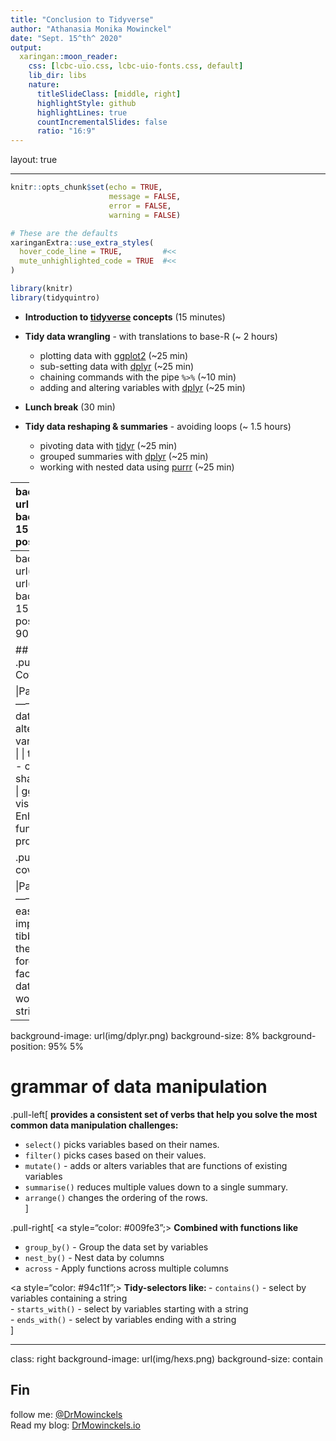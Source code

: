 ```yaml
---
title: "Conclusion to Tidyverse"
author: "Athanasia Monika Mowinckel"
date: "Sept. 15^th^ 2020"
output:
  xaringan::moon_reader:
    css: [lcbc-uio.css, lcbc-uio-fonts.css, default]
    lib_dir: libs
    nature:
      titleSlideClass: [middle, right]
      highlightStyle: github
      highlightLines: true
      countIncrementalSlides: false 
      ratio: "16:9"
---
```


layout: true
    
<div class="my-sidebar"></div> 

---

```r
knitr::opts_chunk$set(echo = TRUE, 
                      message = FALSE, 
                      error = FALSE, 
                      warning = FALSE)

# These are the defaults
xaringanExtra::use_extra_styles(
  hover_code_line = TRUE,         #<<
  mute_unhighlighted_code = TRUE  #<<
)

library(knitr)
library(tidyquintro)
```

- **Introduction to [tidyverse](https://www.tidyverse.org/) concepts** (15 minutes)  

- **Tidy data wrangling** - with translations to base-R (~ 2 hours) 
  - plotting data with [ggplot2](https://ggplot2.tidyverse.org/) (~25 min) 
  - sub-setting data with [dplyr](https://dplyr.tidyverse.org/) (~25 min)  
  - chaining commands with the pipe `%>%` (~10 min)  
  - adding and altering variables with [dplyr](https://dplyr.tidyverse.org/)  (~25 min)  

- **Lunch break** (30 min)  

- **Tidy data reshaping & summaries** - avoiding loops (~ 1.5 hours)   
  - pivoting data with [tidyr](https://tidyr.tidyverse.org/) (~25 min) 
  - grouped summaries with [dplyr](https://dplyr.tidyverse.org/) (~25 min)  
  - working with nested data using [purrr](https://purrr.tidyverse.org/) (~25 min) 


---
background-image: url(img/hex_yes.png)
background-size: 15%
background-position: 37% 20%

## The packages
.pull-left[
### Covered here

|Package|Functions|
|------|--------|  
| dplyr | data manipulation - altering and adding variables in a dataset  |
| tidyr | data tidying - changing data shape and structure  |
| ggplot2 | data visualisation  |
| purrr | Enhancements on functional programming |
]


---
background-image: url(img/hex_yes.png), url(img/hex_not.png)
background-size: 15%
background-position: 37% 20%, 90% 20%

## The packages
.pull-left[
### Covered here

|Package|Functions|
|------|--------|  
| dplyr | data manipulation - altering and adding variables in a dataset  |
| tidyr | data tidying - changing data shape and structure  |
| ggplot2 | data visualisation  |
| purrr | Enhancements on functional programming |
]

.pull-right[
### Not covered 

|Package|Functions|
|------|--------|  
| readr | easy and fast importing of data |
| tibble | variations on the R data.frame |
| forcats | working with factors/categorical data |
| stringr | working with strings/characters |
]


---
background-image: url(img/dplyr.png)
background-size: 8%
background-position: 95% 5%

# grammar of data manipulation

.pull-left[
**provides a consistent set of verbs that help you solve the most common data manipulation challenges:**

- `select()` picks variables based on their names.    
- `filter()` picks cases based on their values.  
- `mutate()` -  adds or alters variables that are functions of existing variables   
- `summarise()` reduces multiple values down to a single summary.   
- `arrange()` changes the ordering of the rows.   
]

.pull-right[
<a style="color: #009fe3";>
**Combined with functions like**
</a>

- `group_by()` - Group the data set by variables  
- `nest_by()` - Nest data by columns 
- `across` - Apply functions across multiple columns  

<a style="color: #94c11f";>
**Tidy-selectors like:  **
</a>
- `contains()` - select by variables containing a string  
- `starts_with()` - select by variables starting with a string  
- `ends_with()` - select by variables ending with a string  
]

---
class: right
background-image: url(img/hexs.png)
background-size: contain

## Fin

follow me: [@DrMowinckels](https://twitter.com/DrMowinckels)  
Read my blog: [DrMowinckels.io](https://drmowinckels.io/)

